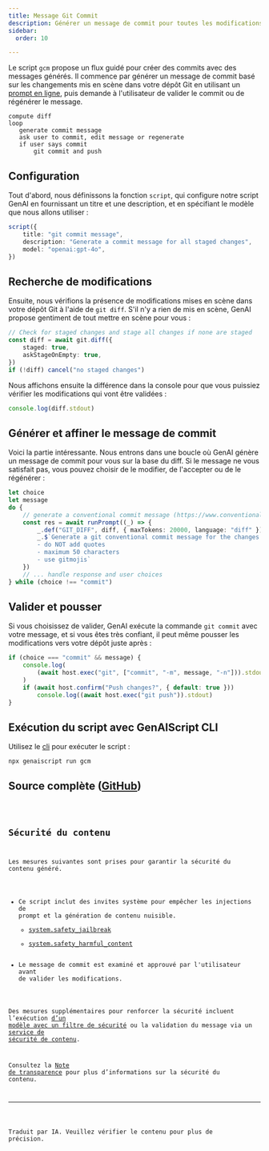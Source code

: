 ```yaml
---
title: Message Git Commit
description: Générer un message de commit pour toutes les modifications mises en scène
sidebar:
  order: 10

---
```



Le script `gcm` propose un flux guidé pour créer des commits avec des messages générés.
Il commence par générer un message de commit basé sur les changements mis en scène dans votre dépôt Git
en utilisant un [prompt en ligne](/genaiscript/reference/scripts/inline-prompts),
puis demande à l'utilisateur de valider le commit ou de régénérer le message.

```text
compute diff
loop
   generate commit message
   ask user to commit, edit message or regenerate
   if user says commit
       git commit and push
```

## Configuration

Tout d'abord, nous définissons la fonction `script`, qui configure notre script GenAI en fournissant un titre et une description, et en spécifiant le modèle que nous allons utiliser :

```ts
script({
    title: "git commit message",
    description: "Generate a commit message for all staged changes",
    model: "openai:gpt-4o",
})
```

## Recherche de modifications

Ensuite, nous vérifions la présence de modifications mises en scène dans votre dépôt Git à l'aide de `git diff`.
S'il n'y a rien de mis en scène, GenAI propose gentiment de tout mettre en scène pour vous :

```ts
// Check for staged changes and stage all changes if none are staged
const diff = await git.diff({
    staged: true,
    askStageOnEmpty: true,
})
if (!diff) cancel("no staged changes")
```

Nous affichons ensuite la différence dans la console pour que vous puissiez vérifier les modifications qui vont être validées :

```ts
console.log(diff.stdout)
```

## Générer et affiner le message de commit

Voici la partie intéressante. Nous entrons dans une boucle où GenAI génère un message de commit pour vous sur la base du diff. Si le message ne vous satisfait pas, vous pouvez choisir de le modifier, de l'accepter ou de le régénérer :

```ts
let choice
let message
do {
    // generate a conventional commit message (https://www.conventionalcommits.org/en/v1.0.0/)
    const res = await runPrompt((_) => {
        _.def("GIT_DIFF", diff, { maxTokens: 20000, language: "diff" })
        _.$`Generate a git conventional commit message for the changes in GIT_DIFF.
        - do NOT add quotes
        - maximum 50 characters
        - use gitmojis`
    })
    // ... handle response and user choices
} while (choice !== "commit")
```

## Valider et pousser

Si vous choisissez de valider, GenAI exécute la commande `git commit` avec votre message, et si vous êtes très confiant, il peut même pousser les modifications vers votre dépôt juste après :

```ts
if (choice === "commit" && message) {
    console.log(
        (await host.exec("git", ["commit", "-m", message, "-n"])).stdout
    )
    if (await host.confirm("Push changes?", { default: true }))
        console.log((await host.exec("git push")).stdout)
}
```

## Exécution du script avec GenAIScript CLI

Utilisez le [cli](/genaiscript/reference/cli) pour exécuter le script :

```shell
npx genaiscript run gcm
```

## Source complète ([GitHub](https://github.com/microsoft/genaiscript/blob/main/packages/sample/genaisrc/samples/gcm.genai.mts))

<Code code={source} wrap={true} lang="ts" title="gcm.genai.mts" />

## Sécurité du contenu

Les mesures suivantes sont prises pour garantir la sécurité du contenu généré.

* Ce script inclut des invites système pour empêcher les injections de prompt et la génération de contenu nuisible.
  * [system.safety\_jailbreak](/genaiscript/reference/scripts/system#systemsafety_jailbreak)
  * [system.safety\_harmful\_content](/genaiscript/reference/scripts/system#systemsafety_harmful_content)
* Le message de commit est examiné et approuvé par l'utilisateur avant de valider les modifications.

Des mesures supplémentaires pour renforcer la sécurité incluent l’exécution [d’un modèle avec un filtre de sécurité](https://learn.microsoft.com/en-us/azure/ai-services/openai/concepts/content-filter?tabs=warning%2Cuser-prompt%2Cpython-new)
ou la validation du message via un [service de sécurité de contenu](/genaiscript/reference/scripts/content-safety).

Consultez la [Note de transparence](/genaiscript/reference/transparency-note/) pour plus d’informations sur la sécurité du contenu.

<hr />

Traduit par IA. Veuillez vérifier le contenu pour plus de précision.
